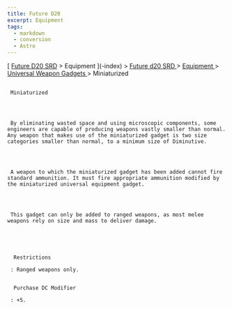 ```yaml
---
title: Future D20
excerpt: Equipment
tags:
  - markdown
  - conversion
  - Astro
---
```







[
[Future D20 SRD]( / ) > Equipment
     ](-index)
     >
     [
      Future d20 SRD
     ](future-d20-srd-index)
     >
     [
      Equipment
     ](future-d20-srd-equipment-index)
     >
     [
      Universal Weapon Gadgets
     ](future-d20-srd-equipment-gadgets-universal-weapons-index)
     > Miniaturized
    





## 
     Miniaturized
    



     By eliminating wasted space and using microscopic components, some engineers are capable of producing weapons vastly smaller than normal. Any weapon that makes use of the miniaturized gadget is two size categories smaller than normal, to a minimum size of Diminutive.
    



     A weapon to which the miniaturized gadget has been added cannot fire standard ammunition. It must fire appropriate ammunition modified by the miniaturized universal equipment gadget.
    



     This gadget can only be added to ranged weapons, as most melee weapons rely on size and mass to deliver damage.
    




      Restrictions
     
     : Ranged weapons only.
     

      Purchase DC Modifier
     
     : +5.
    




